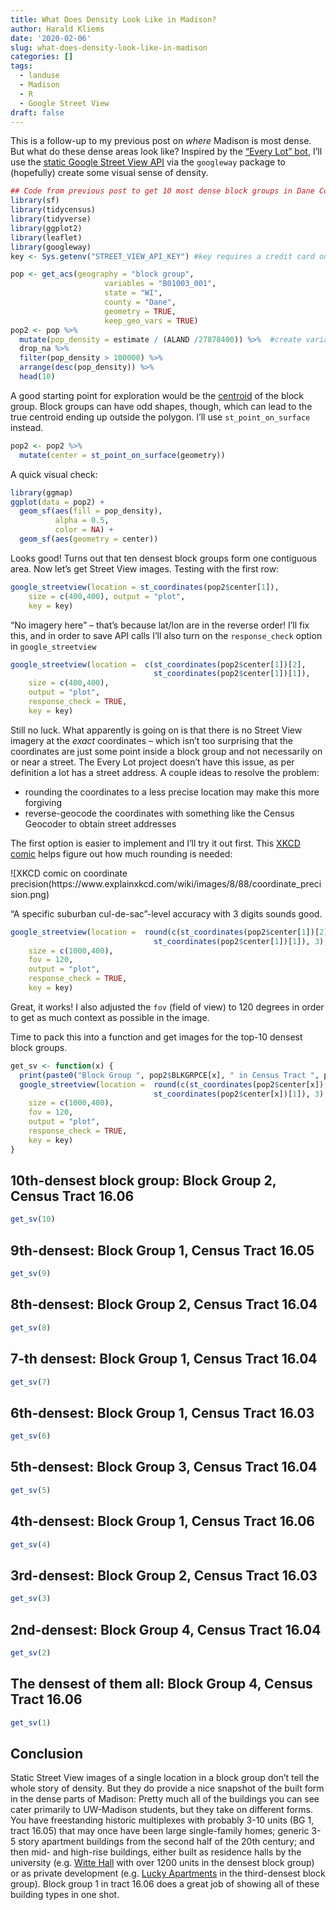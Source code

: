 ```yaml
---
title: What Does Density Look Like in Madison?
author: Harald Kliems
date: '2020-02-06'
slug: what-does-density-look-like-in-madison
categories: []
tags:
  - landuse
  - Madison
  - R
  - Google Street View
draft: false
---
```


This is a follow-up to my previous post on *where* Madison is most dense. But what do these dense areas look like? Inspired by the ["Every Lot" bot]( http://fakeisthenewreal.org/everylot/), I'll use the [static Google Street View API](https://developers.google.com/maps/documentation/streetview/intro) via the `googleway` package to (hopefully) create some visual sense of density. 
```r
## Code from previous post to get 10 most dense block groups in Dane County
library(sf)
library(tidycensus)
library(tidyverse)
library(ggplot2)
library(leaflet)
library(googleway)
key <- Sys.getenv("STREET_VIEW_API_KEY") #key requires a credit card on file

pop <- get_acs(geography = "block group", 
                     variables = "B01003_001", 
                     state = "WI",
                     county = "Dane",
                     geometry = TRUE,
                     keep_geo_vars = TRUE)
pop2 <- pop %>% 
  mutate(pop_density = estimate / (ALAND /27878400)) %>%  #create variable for population density
  drop_na %>%
  filter(pop_density > 100000) %>% 
  arrange(desc(pop_density)) %>% 
  head(10)
```

A good starting point for exploration would be the [centroid](https://en.wikipedia.org/wiki/Centroid#Of_a_polygon) of the block group. Block groups can have odd shapes, though, which can lead to the true centroid ending up outside the polygon. I'll use `st_point_on_surface` instead.

```r
pop2 <- pop2 %>% 
  mutate(center = st_point_on_surface(geometry))
```

A quick visual check:
```r
library(ggmap)
ggplot(data = pop2) +
  geom_sf(aes(fill = pop_density), 
          alpha = 0.5,
          color = NA) +
  geom_sf(aes(geometry = center))
```

Looks good! Turns out that ten densest block groups form one contiguous area. Now let's get Street View images. Testing with the first row:

```r
google_streetview(location = st_coordinates(pop2$center[1]),
    size = c(400,400), output = "plot",
    key = key)
```

"No imagery here" -- that's because lat/lon are in the reverse order! I'll fix this, and in order to save API calls I'll also turn on the `response_check` option in `google_streetview`


```r
google_streetview(location =  c(st_coordinates(pop2$center[1])[2],
                                st_coordinates(pop2$center[1])[1]),
    size = c(400,400), 
    output = "plot",
    response_check = TRUE,
    key = key)
```

Still no luck. What apparently is going on is that there is no Street View imagery at the *exact* coordinates -- which isn't too surprising that the coordinates are just some point inside a block group and not necessarily on or near a street. The Every Lot project doesn't have this issue, as per definition a lot has a street address. A couple ideas to resolve the problem:

* rounding the coordinates to a less precise location may make this more forgiving
* reverse-geocode the coordinates with something like the Census Geocoder to obtain street addresses

The first option is easier to implement and I'll try it out first. This [XKCD comic](https://www.explainxkcd.com/wiki/index.php/2170:_Coordinate_Precision) helps figure out how much rounding is needed:

![XKCD comic on coordinate precision(https://www.explainxkcd.com/wiki/images/8/88/coordinate_precision.png)

"A specific suburban cul-de-sac"-level accuracy with 3 digits sounds good.

```r
google_streetview(location =  round(c(st_coordinates(pop2$center[1])[2],
                                st_coordinates(pop2$center[1])[1]), 3),
    size = c(1000,400), 
    fov = 120,
    output = "plot",
    response_check = TRUE,
    key = key)
```

Great, it works! I also adjusted the `fov` (field of view) to 120 degrees in order to get as much context as possible in the image.

Time to pack this into a function and get images for the top-10 densest block groups.

```r

get_sv <- function(x) {
  print(paste0("Block Group ", pop2$BLKGRPCE[x], " in Census Tract ", pop2$TRACTCE[x], " has a population density of ", round(pop2$pop_density[x], 0), " people per square mile and it looks like so:"))
  google_streetview(location =  round(c(st_coordinates(pop2$center[x])[2],
                                st_coordinates(pop2$center[x])[1]), 3),
    size = c(1000,400), 
    fov = 120,
    output = "plot",
    response_check = TRUE,
    key = key)
}
```

## 10th-densest block group: Block Group 2, Census Tract 16.06

```r
get_sv(10)
```

## 9th-densest: Block Group 1, Census Tract 16.05

```r
get_sv(9)
```


## 8th-densest: Block Group 2, Census Tract 16.04
```r
get_sv(8)
```

## 7-th densest: Block Group 1, Census Tract 16.04
```r
get_sv(7)
```

## 6th-densest: Block Group 1, Census Tract 16.03
```r
get_sv(6)
```

## 5th-densest: Block Group 3, Census Tract 16.04
```r
get_sv(5)
```

## 4th-densest: Block Group 1, Census Tract 16.06
```r
get_sv(4)
```

## 3rd-densest: Block Group 2, Census Tract 16.03
```r
get_sv(3)
```

## 2nd-densest: Block Group 4, Census Tract 16.04
```r
get_sv(2)
```

## The densest of them all: Block Group 4, Census Tract 16.06
```r
get_sv(1)
```

## Conclusion
Static Street View images of a single location in a block group don't tell the whole story of density. But they do provide a nice snapshot of the built form in the dense parts of Madison: Pretty much all of the buildings you can see cater primarily to UW-Madison students, but they take on different forms. You have freestanding historic multiplexes with probably 3-10 units (BG 1, tract 16.05) that may once have been large single-family homes; generic 3-5 story apartment buildings from the second half of the 20th century; and then mid- and high-rise buildings, either built as residence halls by the university (e.g. [Witte Hall](https://www.housing.wisc.edu/residence-halls/witte/) with over 1200 units in the densest block group) or as private development (e.g. [Lucky Apartments](https://lucky.stevebrownapts.com/) in the third-densest block group). Block group 1 in tract 16.06 does a great job of showing all of these building types in one shot.




